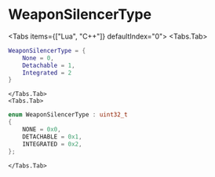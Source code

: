 
# WeaponSilencerType

<Tabs items={["Lua", "C++"]} defaultIndex="0">
    <Tabs.Tab>
```lua
WeaponSilencerType = {
    None = 0,
    Detachable = 1,
    Integrated = 2
}
```
    </Tabs.Tab>
    <Tabs.Tab>
```cpp
enum WeaponSilencerType : uint32_t
{
    NONE = 0x0,
    DETACHABLE = 0x1,
    INTEGRATED = 0x2,
};
```
    </Tabs.Tab>
</Tabs>